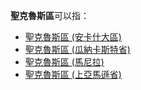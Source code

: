 '''聖克魯斯區'''可以指：
* [[聖克魯斯區_(安卡什大區)|聖克魯斯區 (安卡什大區)]]
* [[聖克魯斯區_(瓜納卡斯特省)|聖克魯斯區 (瓜納卡斯特省)]]
* [[聖克魯斯區_(馬尼拉)|聖克魯斯區 (馬尼拉)]]
* [[聖克魯斯區_(上亞馬遜省)|聖克魯斯區 (上亞馬遜省)]]

{{Disambiguation|S|Cat=五字行政区译名消歧义}}